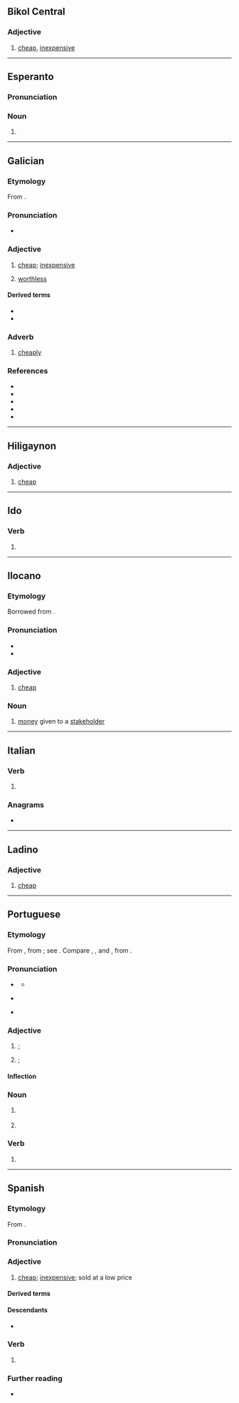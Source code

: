 {{also|Barato|barató}}
==Bikol Central==

===Adjective===
{{head|bcl|adjective}}

# [[cheap]], [[inexpensive]]
#: {{antonym|bcl|mahal}}

----

==Esperanto==

===Pronunciation===
{{eo-IPA}}

===Noun===
{{eo-part}}

# {{eo-form of|bar|ato}}

----

==Galician==

===Etymology===
From {{m|gl|baratar}}.

===Pronunciation===
* {{IPA|gl|/baˈɾato̝/}}

===Adjective===
{{gl-adj|m|f=barata}}

# [[cheap]]; [[inexpensive]] {{gloss|low in price}}
#: {{ux|gl|O barato é caro|Cheap is expensive}}
# {{lb|gl|figurative|by extension}} [[worthless]] {{gloss|low in worth or quality}}

====Derived terms====
* {{l|gl|barateiro}}
* {{l|gl|falabarato}}

===Adverb===
{{head|gl|adverb}}

# [[cheaply]]

===References===
* {{R:DDGM}}
* {{R:gl:CX}}
* {{R:DDLG}}
* {{R:TILG}}
* {{R:TLPGP}}

----

==Hiligaynon==

===Adjective===
{{hil-adj|baráto}}

# [[cheap]]

----

==Ido==

===Verb===
{{io-part|noun|barat}}

# {{io-form of|bar}}

----

==Ilocano==

===Etymology===
Borrowed from {{bor|ilo|es|barato}}.

===Pronunciation===
* {{hyph|ilo|ba|ra|to}}
* {{IPA|ilo|/baˈɾato/|[bɐˈɾato]}}

===Adjective===
{{ilo-adj}}

# [[cheap]]

===Noun===
{{ilo-noun}}

# {{lb|ilo|gambling}} [[money]] given to a [[stakeholder]]

----

==Italian==

===Verb===
{{it-pp}}

# {{inflection of|it|barare||past|part}}

===Anagrams===
* {{anagrams|it|a=aabort|orbata}}

----

==Ladino==

===Adjective===
{{lad-adj|f=barata}}

# [[cheap]]

----

==Portuguese==

===Etymology===
From {{der|pt|fro|barateor||swindler, deceiver}}, from {{m|fro|barate||strife, fraud}}; see {{m|fro|barater}}.  Compare {{cog|fr|baratter}}, {{cog|ga|brath||treachery}}, and {{cog|es|barato}}, from {{m|es|baratar}}.

===Pronunciation===
* {{a|PT}} {{IPA|pt|/bɐ.ˈɾa.tu/}}
** {{audio|pt|Pt barato.ogg|audio (PT)}}
* {{a|Brazil}} {{IPA|pt|/ba.ˈɾa.tu/}}
* {{rhymes|pt|atu}}

===Adjective===
{{pt-adj|barat|o}}

# {{l|en|cheap}}; {{l|en|inexpensive}} {{gloss|low in price}}
#: {{syn|pt|em conta|competitivo}}
#: {{ant|pt|caro}}
#: {{ux|pt|Consegui comprar uma casa '''barata'''.|I was able to buy a '''cheap''' house.}}
# {{lb|pt|by extension|informal}} {{l|en|cheap}}; {{l|en|worthless}} {{gloss|low in worth or quality}}
#: {{syn|pt|imprestável}}
#: {{ux|pt|Essa porcaria de celular '''barato''' não durou um dia.|This bloody '''cheap''' mobile didn’t last a day.}}
#: {{ux|pt|Não se preocupe com essas pessoas '''baratas'''.|Don’t worry about these '''worthless''' people.}}

====Inflection====
{{pt-adj-infl|barat|o|dim=yes}}

===Noun===
{{pt-noun|m}}

# {{lb|pt|Brazil|informal}} {{l|en|fun}} {{gloss|something that brings enjoyment}}
#: {{ux|pt|Esse livro é o maior '''barato'''!|This book is a lot of '''fun'''!}}
#: {{ux|pt|Ler é um '''barato'''!|Reading is '''fun'''!}}
#: {{syn|pt|diversão|curtição}}
# {{lb|pt|Brazil|slang}} {{l|en|high}} {{gloss|period of excitement or relaxation caused by drug use}}

===Verb===
{{head|pt|verb form}}

# {{pt-verb-form-of|baratar|o}}

----

==Spanish==

===Etymology===
From {{m|es|baratar}}.

===Pronunciation===
{{es-IPA}}

===Adjective===
{{es-adj}}

# [[cheap]]; [[inexpensive]]; sold at a low price
#: {{ant|es|caro}}

====Derived terms====
{{col3|es
|lo barato sale caro
|abaratar
|baratamente
|baratija}}

====Descendants====
* {{desc|bor=1|nhg|baröto}}

===Verb===
{{head|es|verb form}}

# {{es-verb form of|ending=ar|mood=indicative|tense=present|pers=1|number=singular|baratar}}

===Further reading===
* {{R:DRAE}}